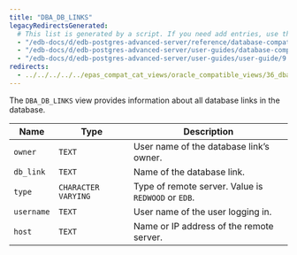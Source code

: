 ```yaml
---
title: "DBA_DB_LINKS"
legacyRedirectsGenerated:
  # This list is generated by a script. If you need add entries, use the `legacyRedirects` key.
  - "/edb-docs/d/edb-postgres-advanced-server/reference/database-compatibility-for-oracle-developers-reference-guide/9.6/Database_Compatibility_for_Oracle_Developers_Reference_Guide.1.137.html"
  - "/edb-docs/d/edb-postgres-advanced-server/user-guides/database-compatibility-for-oracle-developers-guide/9.5/Database_Compatibility_for_Oracle_Developers_Guide.1.252.html"
  - "/edb-docs/d/edb-postgres-advanced-server/user-guides/user-guide/9.5/EDB_Postgres_Enterprise_Guide.1.198.html"
redirects:
  - ../../../../../epas_compat_cat_views/oracle_compatible_views/36_dba_db_links #generated for docs/epas/reorg-role-use-case-mode
---
```


<div id="dba_db_links" class="registered_link"></div>

The `DBA_DB_LINKS` view provides information about all database links in the database.

| Name       | Type                | Description                                                     |
| ---------- | ------------------- | --------------------------------------------------------------- |
| `owner`    | `TEXT`              | User name of the database link’s owner.                         |
| `db_link`  | `TEXT`              | Name of the database link.                                  |
| `type`     | `CHARACTER VARYING` | Type of remote server. Value is `REDWOOD` or `EDB`.      |
| `username` | `TEXT`              | User name of the user logging in.                               |
| `host`     | `TEXT`              | Name or IP address of the remote server.                        |
